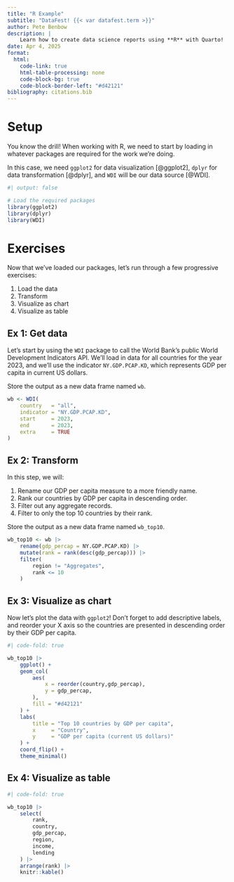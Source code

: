 ```yaml
---
title: "R Example"
subtitle: "DataFest! {{< var datafest.term >}}"
author: Pete Benbow
description: |
    Learn how to create data science reports using **R** with Quarto!
date: Apr 4, 2025
format:
  html:
    code-link: true
    html-table-processing: none
    code-block-bg: true
    code-block-border-left: "#d42121"
bibliography: citations.bib
---
```


# Setup

You know the drill! When working with R, we need to start by loading in whatever packages are required for the work we're doing.

In this case, we need `ggplot2` for data visualization [@ggplot2], `dplyr` for data transformation [@dplyr], and `WDI` will be our data source [@WDI].

``` r
#| output: false

# Load the required packages
library(ggplot2)
library(dplyr)
library(WDI)
```

# Exercises

Now that we've loaded our packages, let's run through a few progressive exercises:

1. Load the data
2. Transform
3. Visualize as chart
4. Visualize as table

## Ex 1: Get data

Let's start by using the `WDI` package to call the World Bank's public World Development Indicators API. We'll load in data for all countries for the year 2023, and we'll use the indicator `NY.GDP.PCAP.KD`, which represents GDP per capita in current US dollars.

::: {.callout-tip collapse="true"}
Store the output as a new data frame named `wb`.
:::

``` r

wb <- WDI(
    country   = "all",
    indicator = "NY.GDP.PCAP.KD",
    start     = 2023,
    end       = 2023,
    extra     = TRUE
) 
```

## Ex 2: Transform

In this step, we will:

1. Rename our GDP per capita measure to a more friendly name.
2. Rank our countries by GDP per capita in descending order.
3. Filter out any aggregate records.
4. Filter to only the top 10 countries by their rank.

::: {.callout-tip collapse="true"}
Store the output as a new data frame named `wb_top10`.
:::

```r
wb_top10 <- wb |>
    rename(gdp_percap = NY.GDP.PCAP.KD) |> 
    mutate(rank = rank(desc(gdp_percap))) |>
    filter(
        region != "Aggregates",
        rank <= 10
    )
```

## Ex 3: Visualize as chart

Now let's plot the data with `ggplot2`! Don't forget to add descriptive labels, and reorder your X axis so the countries are presented in descending order by their GDP per capita.

``` r
#| code-fold: true

wb_top10 |>
    ggplot() + 
    geom_col(
        aes(
            x = reorder(country,gdp_percap),
            y = gdp_percap,
        ),
        fill = "#d42121"
    ) + 
    labs(
        title = "Top 10 countries by GDP per capita",
        x     = "Country",
        y     = "GDP per capita (current US dollars)"
    ) + 
    coord_flip() + 
    theme_minimal()
```

## Ex 4: Visualize as table

```r
#| code-fold: true

wb_top10 |>
    select(
        rank,
        country,
        gdp_percap,
        region,
        income,
        lending
    ) |> 
    arrange(rank) |> 
    knitr::kable()
```

